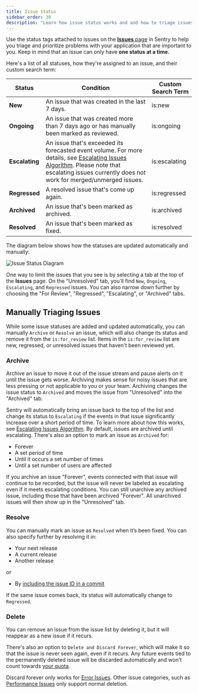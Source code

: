 ```yaml
---
title: Issue Status
sidebar_order: 30
description: "Learn how issue status works and and how to triage issues."
---
```


Use the status tags attached to issues on the [**Issues** page](https://sentry.io/issues/) in Sentry to help you triage and prioritize problems with your application that are important to you. Keep in mind that an issue can only have **one status at a time.**

Here's a list of all statuses, how they're assigned to an issue, and their custom search term:

| Status         | Condition                                                                                                                                                                                                            | Custom Search Term |
| -------------- | -------------------------------------------------------------------------------------------------------------------------------------------------------------------------------------------------------------------- | ------------------ |
| **New**        | An issue that was created in the last 7 days.                                                                                                                                                                        | is:new             |
| **Ongoing**    | An issue that was created more than 7 days ago or has manually been marked as reviewed.                                                                                                                              | is:ongoing         |
| **Escalating** | An issue that's exceeded its forecasted event volume. For more details, see [Escalating Issues Algorithm](escalating-issues). Please note that escalating issues currently does not work for merged/unmerged issues. | is:escalating      |
| **Regressed**  | A resolved issue that's come up again.                                                                                                                                                                               | is:regressed       |
| **Archived**   | An issue that's been marked as archived.                                                                                                                                                                             | is:archived        |
| **Resolved**   | An issue that's been marked as fixed.                                                                                                                                                                                | is:resolved        |

The diagram below shows how the statuses are updated automatically and manually:

![Issue Status Diagram](./img/issue_statuses.png)

One way to limit the issues that you see is by selecting a tab at the top of the **Issues** page. On the “Unresolved" tab, you'll find `New`, `Ongoing`, `Escalating`, and `Regressed` issues. You can also narrow down further by choosing the "For Review", "Regressed", "Escalating", or "Archived" tabs.

## Manually Triaging Issues

While some issue statuses are added and updated automatically, you can manually `Archive` or `Resolve` an issue, which will also change its status and remove it from the `is:for_review` list. Items in the `is:for_review` list are new, regressed, or unresolved issues that haven't been reviewed yet.

### Archive

Archive an issue to move it out of the issue stream and pause alerts on it until the issue gets worse. Archiving makes sense for noisy issues that are less pressing or not applicable to you or your team. Archiving changes the issue status to `Archived` and moves the issue from "Unresolved" into the "Archived" tab.

Sentry will automatically bring an issue back to the top of the list and change its status to `Escalating` if the events in that issue significantly increase over a short period of time. To learn more about how this works, see [Escalating Issues Algorithm](escalating-issues). By default, issues are archived until escalating. There's also an option to mark an issue as `Archived` for:

- Forever
- A set period of time
- Until it occurs a set number of times
- Until a set number of users are affected

If you archive an issue "Forever", events connected with that issue will continue to be recorded, but the issue will never be labeled as escalating even if it meets escalating conditions. You can still unarchive any archived issue, including those that have been archived "Forever". All unarchived issues will then show up in the "Unresolved" tab.

### Resolve

You can manually mark an issue as `Resolved` when it’s been fixed. You can also specify further by resolving it in:

- Your next release
- A current release
- Another release

or

- By [including the issue ID in a commit](/product/releases/associate-commits/?original_referrer=https%3A%2F%2Fdocs.sentry.io%2Fproduct%2Fissues%2Fstates-triage%2F#resolve-issues-by-commit)

If the same issue comes back, its status will automatically change to `Regressed`.

### Delete

You can remove an issue from the issue list by deleting it, but it will reappear as a new issue if it recurs.

There's also an option to `Delete and Discard Forever`, which will make it so that the issue is never seen again, even if it recurs. Any future events tied to the permanently deleted issue will be discarded automatically and won't count towards [your quota](/pricing/quotas/).

<Alert>

Discard forever only works for [Error Issues](/product/issues/issue-details/error-issues/?original_referrer=https%3A%2F%2Fdocs.sentry.io%2Fproduct%2Fissues%2Fstates-triage%2F). Other issue categories, such as [Performance Issues](/product/issues/issue-details/performance-issues/?original_referrer=https%3A%2F%2Fdocs.sentry.io%2Fproduct%2Fissues%2Fstates-triage%2F) only support normal deletion.

</Alert>
